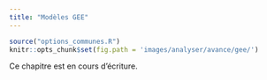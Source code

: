 ```yaml
---
title: "Modèles GEE"
---
```


```r
source("options_communes.R")
knitr::opts_chunk$set(fig.path = 'images/analyser/avance/gee/')
```

<div class="important">
Ce chapitre est en cours d'écriture.
</div>
